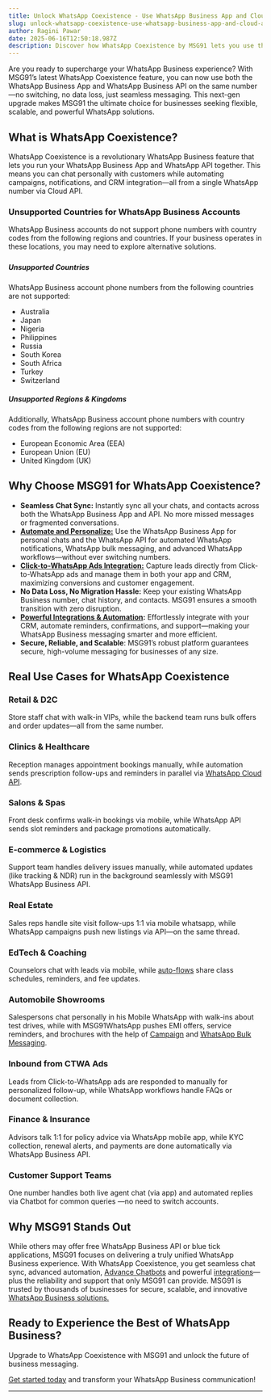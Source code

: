 ```yaml
---
title: Unlock WhatsApp Coexistence - Use WhatsApp Business App and Cloud API Together
slug: unlock-whatsapp-coexistence-use-whatsapp-business-app-and-cloud-api-together
author: Ragini Pawar
date: 2025-06-16T12:50:18.987Z
description: Discover how WhatsApp Coexistence by MSG91 lets you use the WhatsApp Business App and Cloud API together—on the same number\! Seamlessly sync chats, automate campaigns, and personalize customer interactions without switching platforms. Learn about real business use cases, supported countries, and why MSG91 is the ultimate WhatsApp solution for modern teams. Unlock smarter, scalable messaging today.
---
```


Are you ready to supercharge your WhatsApp Business experience? With MSG91’s latest WhatsApp Coexistence feature, you can now use both the WhatsApp Business App and WhatsApp Business API on the same number—no switching, no data loss, just seamless messaging. This next-gen upgrade makes MSG91 the ultimate choice for businesses seeking flexible, scalable, and powerful WhatsApp solutions.

## **What is WhatsApp Coexistence?**

WhatsApp Coexistence is a revolutionary WhatsApp Business feature that lets you run your WhatsApp Business App and WhatsApp API together. This means you can chat personally with customers while automating campaigns, notifications, and CRM integration—all from a single WhatsApp number via Cloud API.

### **Unsupported Countries for WhatsApp Business Accounts**

WhatsApp Business accounts do not support phone numbers with country codes from the following regions and countries. If your business operates in these locations, you may need to explore alternative solutions.

#####
##### **Unsupported Countries**
WhatsApp Business account phone numbers from the following countries are not supported:
* Australia  
* Japan  
* Nigeria  
* Philippines  
* Russia  
* South Korea  
* South Africa  
* Turkey  
* Switzerland

##### **Unsupported Regions & Kingdoms**
Additionally, WhatsApp Business account phone numbers with country codes from the following regions are not supported:

* European Economic Area (EEA)  
* European Union (EU)  
* United Kingdom (UK)

## **Why Choose MSG91 for WhatsApp Coexistence?**

* **Seamless Chat Sync:** Instantly sync all your chats, and  contacts across both the WhatsApp Business App and API. No more missed messages or fragmented conversations.  
* [**Automate and Personalize:**](https://msg91.com/whatsapp) Use the WhatsApp Business App for personal chats and the WhatsApp API for automated WhatsApp notifications, WhatsApp bulk messaging, and advanced WhatsApp workflows—without ever switching numbers.  
* [**Click-to-WhatsApp Ads Integration:**](https://msg91.com/guide/click-to-whatsapp-ads-msg91-the-ultimate-lead-gen-powerhouse) Capture leads directly from Click-to-WhatsApp ads and manage them in both your app and CRM, maximizing conversions and customer engagement.  
* **No Data Loss, No Migration Hassle:** Keep your existing WhatsApp Business number, chat history, and contacts. MSG91 ensures a smooth transition with zero disruption.  
* [**Powerful Integrations & Automation**](https://msg91.com/partners-and-integrations)**:** Effortlessly integrate with your CRM, automate reminders, confirmations, and support—making your WhatsApp Business messaging smarter and more efficient.  
* **Secure, Reliable, and Scalable**: MSG91’s robust platform guarantees secure, high-volume messaging for businesses of any size.

## **Real Use Cases for WhatsApp Coexistence**

### **Retail & D2C**

Store staff chat with walk-in VIPs, while the backend team runs bulk offers and order updates—all from the same number.

###  **Clinics & Healthcare**

Reception manages appointment bookings manually, while automation sends prescription follow-ups and reminders in parallel via [WhatsApp Cloud API](https://msg91.com/whatsapp).

### **Salons & Spas**

Front desk confirms walk-in bookings via mobile, while WhatsApp API sends slot reminders and package promotions automatically.

###  **E-commerce & Logistics**

Support team handles delivery issues manually, while automated updates (like tracking & NDR) run in the background seamlessly with MSG91 WhatsApp Business API.

### **Real Estate**

Sales reps handle site visit follow-ups 1:1 via mobile whatsapp, while WhatsApp campaigns push new listings via API—on the same thread.

### **EdTech & Coaching**

Counselors chat with leads via mobile, while [auto-flows](https://msg91.com/campaign) share class schedules, reminders, and fee updates.

### **Automobile Showrooms**

Salespersons chat personally in his Mobile WhatsApp with walk-ins about test drives, while with MSG91WhatsApp pushes EMI offers, service reminders, and brochures with the help of [Campaign](https://msg91.com/campaign) and [WhatsApp Bulk Messaging](https://msg91.com/whatsapp).

### **Inbound from CTWA Ads**

Leads from Click-to-WhatsApp ads are responded to manually for personalized follow-up, while WhatsApp workflows handle FAQs or document collection.

### **Finance & Insurance**

Advisors talk 1:1 for policy advice via WhatsApp mobile app, while KYC collection, renewal alerts, and payments are done automatically via WhatsApp Business API.

### **Customer Support Teams**

One number handles both live agent chat (via app) and automated replies via Chatbot for common queries —no need to switch accounts.

## **Why MSG91 Stands Out**

While others may offer free WhatsApp Business API or blue tick applications, MSG91 focuses on delivering a truly unified WhatsApp Business experience. With WhatsApp Coexistence, you get seamless chat sync, advanced automation, [Advance Chatbots](https://msg91.com/demochatbot) and powerful [integrations](https://msg91.com/partners-and-integrations)—plus the reliability and support that only MSG91 can provide. MSG91 is trusted by thousands of businesses for secure, scalable, and innovative [WhatsApp Business solutions.](https://msg91.com/whatsapp)

## **Ready to Experience the Best of WhatsApp Business?**

Upgrade to WhatsApp Coexistence with MSG91 and unlock the future of business messaging. 

[Get started today](https://calendly.com/d/y3n-29s-29h) and transform your WhatsApp Business communication\!

---

